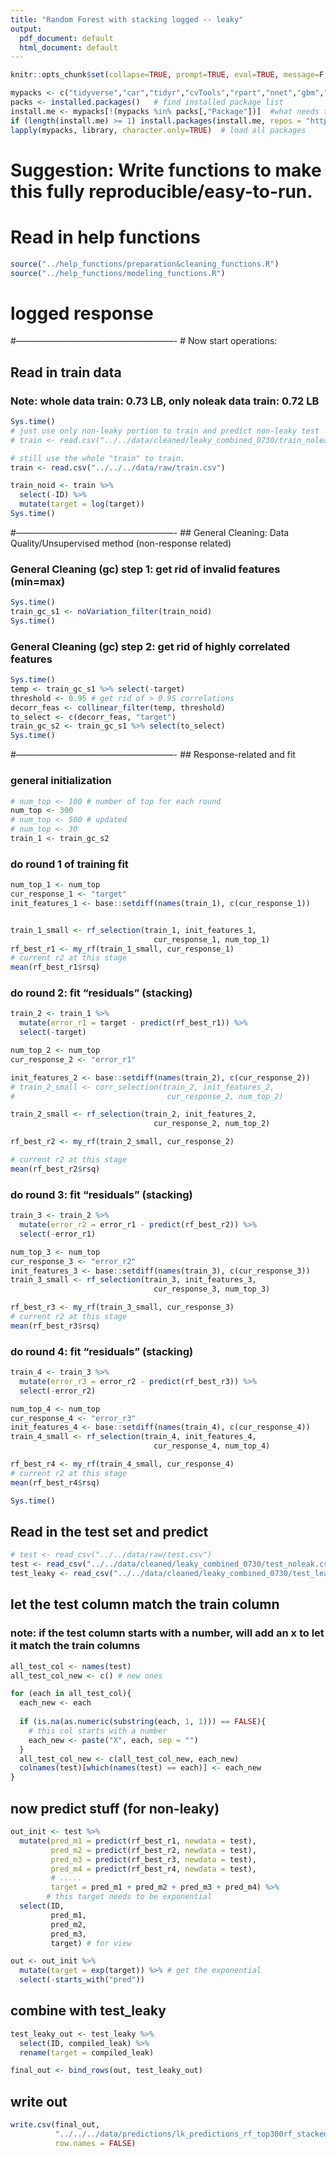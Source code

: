 ```yaml
---
title: "Random Forest with stacking logged -- leaky"
output:
  pdf_document: default
  html_document: default
---
```


```r
knitr::opts_chunk$set(collapse=TRUE, prompt=TRUE, eval=TRUE, message=F, include=T,comment=NULL,fig.width = 5, warning = FALSE, fig.height = 3,tidy.opts=list(width.cutoff=50),tidy=TRUE,cache = TRUE)
```

```r
mypacks <- c("tidyverse","car","tidyr","cvTools","rpart","nnet","gbm","yaImpute","randomForest", "xgboost","readr")  # what packages are needed?
packs <- installed.packages()   # find installed package list
install.me <- mypacks[!(mypacks %in% packs[,"Package"])]  #what needs to be installed?
if (length(install.me) >= 1) install.packages(install.me, repos = "http://cran.us.r-project.org")   # install (if needed)
lapply(mypacks, library, character.only=TRUE)  # load all packages
```

# Suggestion: Write functions to make this fully reproducible/easy-to-run.

# Read in help functions
```r
source("../help_functions/preparation&cleaning_functions.R")
source("../help_functions/modeling_functions.R")
```

# logged response

#-------------------------------------------------------
# Now start operations:

## Read in train data 
### Note: whole data train: 0.73 LB, only noleak data train: 0.72 LB
```r
Sys.time()
# just use only non-leaky portion to train and predict non-leaky test
# train <- read.csv("../../data/cleaned/leaky_combined_0730/train_noleak.csv")

# still use the whole "train" to train.
train <- read.csv("../../../data/raw/train.csv")

train_noid <- train %>% 
  select(-ID) %>%
  mutate(target = log(target))
Sys.time()
```

#-------------------------------------------------------
## General Cleaning: Data Quality/Unsupervised method (non-response related)

### General Cleaning (gc) step 1: get rid of invalid features (min=max)
```r
Sys.time()
train_gc_s1 <- noVariation_filter(train_noid)
Sys.time()
```

### General Cleaning (gc) step 2: get rid of highly correlated features
```r
Sys.time()
temp <- train_gc_s1 %>% select(-target)
threshold <- 0.95 # get rid of > 0.95 correlations
decorr_feas <- collinear_filter(temp, threshold)
to_select <- c(decorr_feas, "target")
train_gc_s2 <- train_gc_s1 %>% select(to_select)
Sys.time()
```

#-------------------------------------------------------
## Response-related and fit

### general initialization
```r
# num_top <- 100 # number of top for each round
num_top <- 300
# num_top <- 500 # updated
# num_top <- 30
train_1 <- train_gc_s2
```

### do round 1 of training fit
```r
num_top_1 <- num_top
cur_response_1 <- "target"
init_features_1 <- base::setdiff(names(train_1), c(cur_response_1))


train_1_small <- rf_selection(train_1, init_features_1, 
                                cur_response_1, num_top_1)
rf_best_r1 <- my_rf(train_1_small, cur_response_1)
# current r2 at this stage
mean(rf_best_r1$rsq)
```

### do round 2: fit "residuals" (stacking)
```r
train_2 <- train_1 %>% 
  mutate(error_r1 = target - predict(rf_best_r1)) %>%
  select(-target)

num_top_2 <- num_top
cur_response_2 <- "error_r1"

init_features_2 <- base::setdiff(names(train_2), c(cur_response_2))
# train_2_small <- corr_selection(train_2, init_features_2, 
#                                  cur_response_2, num_top_2)

train_2_small <- rf_selection(train_2, init_features_2, 
                                cur_response_2, num_top_2)

rf_best_r2 <- my_rf(train_2_small, cur_response_2)

# current r2 at this stage
mean(rf_best_r2$rsq)
```

### do round 3: fit "residuals" (stacking)
```r
train_3 <- train_2 %>% 
  mutate(error_r2 = error_r1 - predict(rf_best_r2)) %>%
  select(-error_r1)

num_top_3 <- num_top
cur_response_3 <- "error_r2"
init_features_3 <- base::setdiff(names(train_3), c(cur_response_3))
train_3_small <- rf_selection(train_3, init_features_3, 
                                cur_response_3, num_top_3)

rf_best_r3 <- my_rf(train_3_small, cur_response_3)
# current r2 at this stage
mean(rf_best_r3$rsq)
```

### do round 4: fit "residuals" (stacking)
```r
train_4 <- train_3 %>% 
  mutate(error_r3 = error_r2 - predict(rf_best_r3)) %>%
  select(-error_r2)

num_top_4 <- num_top
cur_response_4 <- "error_r3"
init_features_4 <- base::setdiff(names(train_4), c(cur_response_4))
train_4_small <- rf_selection(train_4, init_features_4, 
                                cur_response_4, num_top_4)

rf_best_r4 <- my_rf(train_4_small, cur_response_4)
# current r2 at this stage
mean(rf_best_r4$rsq)
```

```r
Sys.time()
```

## Read in the test set and predict
```r
# test <- read_csv("../../data/raw/test.csv")
test <- read_csv("../../data/cleaned/leaky_combined_0730/test_noleak.csv")
test_leaky <- read_csv("../../data/cleaned/leaky_combined_0730/test_leak.csv")
```

## let the test column match the train column
### note: if the test column starts with a number, will add an x to let it match the train columns
```r
all_test_col <- names(test)
all_test_col_new <- c() # new ones

for (each in all_test_col){
  each_new <- each
  
  if (is.na(as.numeric(substring(each, 1, 1))) == FALSE){ 
    # this col starts with a number
    each_new <- paste("X", each, sep = "")
  }
  all_test_col_new <- c(all_test_col_new, each_new)
  colnames(test)[which(names(test) == each)] <- each_new
}
```

## now predict stuff (for non-leaky)
```r
out_init <- test %>% 
  mutate(pred_m1 = predict(rf_best_r1, newdata = test),
         pred_m2 = predict(rf_best_r2, newdata = test),
         pred_m3 = predict(rf_best_r3, newdata = test),
         pred_m4 = predict(rf_best_r4, newdata = test),
         # .....
         target = pred_m1 + pred_m2 + pred_m3 + pred_m4) %>% 
        # this target needs to be exponential
  select(ID, 
         pred_m1,
         pred_m2,
         pred_m3,
         target) # for view

out <- out_init %>% 
  mutate(target = exp(target)) %>% # get the exponential
  select(-starts_with("pred"))
```

## combine with test_leaky
```r
test_leaky_out <- test_leaky %>% 
  select(ID, compiled_leak) %>%
  rename(target = compiled_leak)

final_out <- bind_rows(out, test_leaky_out)
```

## write out
```r
write.csv(final_out, 
          "../../../data/predictions/lk_predictions_rf_top300rf_stacked4_logr_trainwhole.csv", 
          row.names = FALSE)
```


```r

```


















